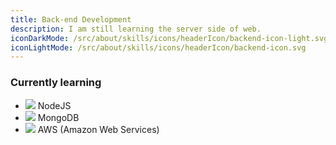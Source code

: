 ```yaml
---
title: Back-end Development
description: I am still learning the server side of web.
iconDarkMode: /src/about/skills/icons/headerIcon/backend-icon-light.svg
iconLightMode: /src/about/skills/icons/headerIcon/backend-icon.svg
---
```


### Currently learning

- ![](./icons/nodejs-icon.svg) NodeJS
- ![](./icons/mongodb-icon.svg) MongoDB
- ![](./icons/aws-icon-dark.svg) AWS (Amazon Web Services)
